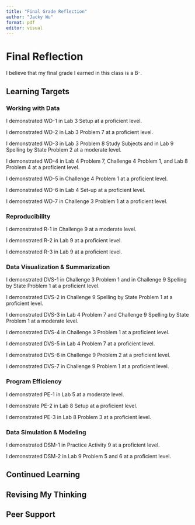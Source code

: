 ```yaml
---
title: "Final Grade Reflection"
author: "Jacky Wu"
format: pdf
editor: visual
---
```


# Final Reflection

I believe that my final grade I earned in this class is a B-.

## Learning Targets

### Working with Data

I demonstrated WD-1 in Lab 3 Setup at a proficient level.

I demonstrated WD-2 in Lab 3 Problem 7 at a proficient level.

I demonstrated WD-3 in Lab 3 Problem 8 Study Subjects and in Lab 9 Spelling by State Problem 2 at a moderate level.

I demonstrated WD-4 in Lab 4 Problem 7, Challenge 4 Problem 1, and Lab 8 Problem 4 at a proficient level.

I demonstrated WD-5 in Challenge 4 Problem 1 at a proficient level.

I demonstrated WD-6 in Lab 4 Set-up at a proficient level.

I demonstrated WD-7 in Challenge 3 Problem 1 at a proficient level.

### Reproducibility

I demonstrated R-1 in Challenge 9 at a moderate level.

I demonstrated R-2 in Lab 9 at a proficient level.

I demonstrated R-3 in Lab 9 at a proficient level.

### Data Visualization & Summarization

I demonstrated DVS-1 in Challenge 3 Problem 1 and in Challenge 9 Spelling by State Problem 1 at a proficient level.

I demonstrated DVS-2 in Challenge 9 Spelling by State Problem 1 at a proficient level.

I demonstrated DVS-3 in Lab 4 Problem 7 and Challenge 9 Spelling by State Problem 1 at a moderate level.

I demonstrated DVS-4 in Challenge 3 Problem 1 at a proficient level.

I demonstrated DVS-5 in Lab 4 Problem 7 at a proficient level.

I demonstrated DVS-6 in Challenge 9 Problem 2 at a proficient level.

I demonstrated DVS-7 in Challenge 9 Problem 1 at a proficient level.

### Program Efficiency

I demonstrated PE-1 in Lab 5 at a moderate level.

I demonstrate PE-2 in Lab 8 Setup at a proficient level.

I demonstrated PE-3 in Lab 8 Problem 3 at a proficient level.

### Data Simulation & Modeling

I demonstrated DSM-1 in Practice Activity 9 at a proficient level.

I demonstrated DSM-2 in Lab 9 Problem 5 and 6 at a proficient level.

## Continued Learning

## Revising My Thinking

## Peer Support

\
